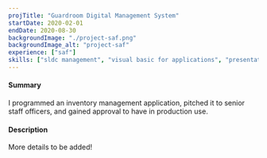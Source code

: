 ```yaml
---
projTitle: "Guardroom Digital Management System"
startDate: 2020-02-01
endDate: 2020-08-30
backgroundImage: "./project-saf.png"
backgroundImage_alt: "project-saf"
experience: ["saf"]
skills: ["sldc management", "visual basic for applications", "presentation"]
---
```


<h4>Summary</h4>
I programmed an inventory management application, pitched it to senior staff officers, and gained approval to have in production use.

<h4>Description</h4>
More details to be added!
